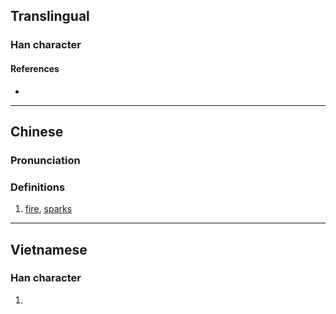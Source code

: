 {{character info}}
==Translingual==

===Han character===
{{Han char|rn=86|rad=火|as=17|sn=21|four=90832|canj=FYRV|ids=⿰火襄}}

====References====
* {{Han ref|kx=0687.220|dkj=19601|hdz=32249.010|uh=7219|ud=29209|bh=F5DC|bd=62940}}

----

==Chinese==
{{zh-forms}}

===Pronunciation===
{{zh-pron
|m=rǎng
|c=joeng5
|h=pfs=
|md=
|mn=
|w=
|mc=y
|oc=y
|cat=n
}}

===Definitions===
{{zh-hanzi}}

# [[fire]], [[sparks]]

----

==Vietnamese==

===Han character===
{{vi-readings|reading=nhưỡng, nháng|rs=火17}}

# {{rfdef|vi|sort=火17}}